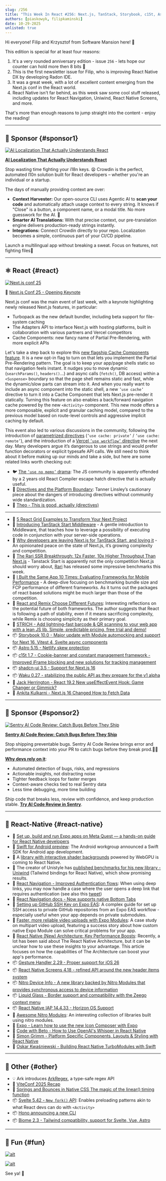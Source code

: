 ```yaml
---
slug: /256
title: "This Week In React #256: Next.js, TanStack, Storybook, c15t, Astro, Rari, Waku | Navigation, EAS, Expo Modules, Gesture Handler, Screens, Nitro Modules, IAP | Ark, Hono, Biome"
authors: [piaskowyk, filipkaminski]
date: 10-29-2025
unlisted: true
---
```


Hi everyone\! Filip and Krzysztof from Software Mansion here\! 👋

This edition is special for at least four reasons:

1. It's a very rounded anniversary edition \- issue `256` \- lets hope our counter can hold more then 8 bits 🤞  
2. This is the first newsletter issue for Filip, who is improving React Native DX by developing Radon IDE.  
3. It was a great week, with a lot of excellent content emerging from the Next.js conf in the React world.  
4. React Native isn't far behind, as this week saw some cool stuff released, including updates for React Navigation, Uniwind, React Native Screens, and more.

That's more than enough reasons to jump straight into the content \- enjoy the reading\!

<!-- truncate -->


<Support />

---

## 💸 Sponsor {#sponsor1}

[![AI Localization That Actually Understands React](/emails/issues/256/crowdin.jpg)](https://l.crowdin.com/Gh5y9Pp)

**[AI Localization That Actually Understands React](https://l.crowdin.com/Gh5y9Pp)**

Stop wasting time fighting your i18n keys. 😫 Crowdin is the perfect, automated l10n solution built for React developers – whether you're an individual or a startup.

The days of manually providing context are over:

- **Context Harvester:** Our open-source CLI uses Agentic AI to **scan your code** and automatically attach usage context to every string. It knows if "Close" is a button, a component name, or a modal title. No more guesswork for the AI. 🤯
- **Smarter AI Translations:** With that precise context, our pre-translation engine delivers production-ready strings instantly.
- **Integrations:** Connect Crowdin directly to your repo. Localization becomes a simple, continuous part of your CI/CD pipeline.

Launch a multilingual app without breaking a sweat. Focus on features, not fighting files🚀

---

## ⚛️ React {#react}

[![Next.js conf 25](/emails/issues/256/baner.jpg)](https://www.youtube.com/watch?v=myjrQS_7zNk)

🎥 [Next.js Conf 25 \- Opening Keynote](https://www.youtube.com/watch?v=myjrQS_7zNk)

Next.js conf was the main event of last week, with a keynote highlighting newly released Next.js features, in particular:

- Turbopack as the new default bundler, including beta support for file-system caching  
- The Adapters API to interface Next.js with hosting platforms, built in collaboration with various partners and Vercel competitors  
- Cache Components: new fancy name of Partial Pre-Rendering, with more explicit APIs


Let's take a step back to explore this [new flagship Cache Components feature](https://nextjs.org/docs/app/getting-started/cache-components). It is a new opt-in flag to turn on that lets you implement the Partial Pre-Rendering pattern. The goal is to keep your app/page shells static so that navigation feels instant. It nudges you to move dynamic (`searchParams()`, `headers()`...) and async calls (`fetch()`, DB access) within a `<Suspense>` boundary so that the page shell remains static and fast, while the dynamic/slow parts can stream into it. And when you really want to include an async component into the static shell, a new `’use cache’` directive to turn it into a Cache Component that lets Next.js pre-render it statically. Turning this feature on also enables a back/forward navigation cache powered by the new `<Activity>` component. This new mode offers a more composable, explicit and granular caching model, compared to the previous model based on route-level controls and aggressive implicit caching by default.

This event also led to various discussions in the community, following the introduction of [parametrized directives](https://nextjs.org/docs/app/api-reference/directives) (`’use cache: private’` / `’use cache: remote’`), and the introduction of a [Vercel `’use workflow’` directive](https://vercel.com/blog/introducing-workflow) the next day. Many developers argue it’s dangerous to use strings and would prefer function decorators or explicit typesafe API calls. We still need to think about it before making up our minds and take a side, but here are some related links worth checking out:

- 🐦 [The `’use no memo’` drama](https://x.com/joshtriedcoding/status/1982630105613824123): The JS community is apparently offended by a 2 years old React Compiler escape hatch directive that is actually useful.  
- 📜 [Directives and the Platform Boundary](https://tanstack.com/blog/directives-and-the-platform-boundary): Tanner Linsley’s cautionary piece about the dangers of introducing directives without community wide standardization.  
- 🎥 [Theo \- This is good, actually (directives)](https://www.youtube.com/watch?v=tV8wTuY4b0E)

---  

- 💸 [5 React Grid Examples to Transform Your Next Project](https://www.infragistics.com/blogs/react-grid-examples/?utm_source=this-week-in-react&utm_medium=referral&utm_campaign=ignite-ui-react&utm_term=newsletter-sponsorship&utm_content=5-react-grid-examples)
- 📜 [Introducing TanStack Start Middleware](https://frontendmasters.com/blog/introducing-tanstack-start-middleware/) \- A gentle introduction to Middleware, that teaches how to leverage a possibility of executing code in conjunction with your server-side operations.  
- 📜 [Why developers are leaving Next.js for TanStack Start, and loving it](https://appwrite.io/blog/post/why-developers-leaving-nextjs-tanstack-start) \- An opinionated peace on the state of Next.js, it’s growing complexity and competition.  
- 📜 [The Rari SSR Breakthrough: 12x Faster, 10x Higher Throughput Than](https://ryanskinner.com/posts/the-rari-ssr-breakthrough-12x-faster-10x-higher-throughput-than-nextjs) [Next.js](http://Next.js) \- Tanstack Start is apparently not the only competition Next.js should worry about, [Rari](https://github.com/rari-build/rari) has released some impressive benchmarks this week.  
- 📜 [I Built the Same App 10 Times: Evaluating Frameworks for Mobile Performance](https://www.lorenstew.art/blog/10-kanban-boards) \- A deep-dive focusing on benchmarking bundle size and FCP performance of different frameworks. As it turns out the packages of react based solutions might be much larger than those of the competition.  
- 📜 [React and Remix Choose Different Futures](https://laconicwit.com/react-and-remix-choose-different-futures/): Interesting reflections on the potential future of both frameworks. The author suggests that React is following a path of stability, even if it means sacrificing complexity, while Remix is choosing simplicity as their primary goal.  
- 💸 [STRICH - Add lightning-fast barcode & QR scanning to your web app with a lean JS lib. Simple, predictable pricing, free trial and demo!](https://strich.io/?ref=twir)
- 📦 [Storybook 10.0 \- Major update with Module automocking and support for Next 16, Vitest 4, Svelte async components](https://github.com/storybookjs/storybook/releases/tag/v10.0.0)  
- 📦 [Astro 5.15 \- Netlify skew protection](https://astro.build/blog/astro-5150/)   
- 📦 [c15t 1.7 \- Cookie-banner and constant management framework \- Improved iFrame blocking and new solutions for tracking management](https://c15t.com/changelog/2025-10-11-v1.7.0)  
- 📦 [shadcn-ui 3.5 \- Support for Next.js 16](https://github.com/shadcn-ui/ui/releases/tag/shadcn%403.5.0)   
- 📦 [Waku 0.27 \- stabilizing the public API as they prepare for the v1 alpha](https://waku.gg/blog/more-extensibility-and-deploy-adapters)  
- 🎥 [Jack Herrington \- React 19.2 New useEffectEvent Hook: Game Changer or Gimmick?](https://www.youtube.com/watch?v=hT2yWeHU37U)   
- 🎥 [Ankita Kulkarni \- Next.js 16 Changed How to Fetch Data](https://www.youtube.com/watch?v=rn2oi2AM5wk)

<SubscribeFormEmbed placement="middle" />

---

## 💸 Sponsor {#sponsor2}

[![Sentry AI Code Review: Catch Bugs Before They Ship](/emails/issues/256/sentry.jpg)](https://sentry.io/product/ai-code-review/?utm_source=thisweekinreact&utm_medium=paid-community&utm_campaign=aicodereview-fy26q3-aicodereviewlaunch&utm_content=newsletter-ai-code-review-beta-learnmore)

**[Sentry AI Code Review: Catch Bugs Before They Ship](https://sentry.io/product/ai-code-review/?utm_source=thisweekinreact&utm_medium=paid-community&utm_campaign=aicodereview-fy26q3-aicodereviewlaunch&utm_content=newsletter-ai-code-review-beta-learnmore)**

Stop shipping preventable bugs. Sentry AI Code Review brings error and performance context into your PR to catch bugs before they break prod.🧑‍💻

[**Why devs rely on it**](https://www.youtube.com/watch?v=1NzuerrWMfk):

- Automated detection of bugs, risks, and regressions
- Actionable insights, not distracting noise
- Tighter feedback loops for faster merges
- Context-aware checks tied to real Sentry data
- Less time debugging, more time building

Ship code that breaks less, review with confidence, and keep production stable. [**Try AI Code Review in Sentry**](https://sentry.io/product/ai-code-review/?utm_source=thisweekinreact&utm_medium=paid-community&utm_campaign=aicodereview-fy26q3-aicodereviewlaunch&utm_content=newsletter-ai-code-review-beta-learnmore).

---

## 📱 React-Native {#react-native}

- 💸 [Set up, build and run Expo apps on Meta Quest — a hands-on guide for React Native developers](https://www.callstack.com/blog/getting-started-with-expo-on-meta-quest?utm_campaign=meta&utm_source=TWIR&utm_medium=mail&utm_content=link)
- 👀 [Swift for Android preview](https://www.swift.org/blog/nightly-swift-sdk-for-android/): The Android workgroup announced a Swift SDK for Android app development.  
- 👀 A [library with interactive shader backgrounds](https://x.com/blazejkustra_/status/1982365618352570728) powered by WebGPU is coming to React Native.  
- 👀 The creator of Unistyle has [published benchmarks for his new library \- Uniwind](https://github.com/Unistyles-OSS/uniwind-benchmarks) (Tailwind bindings for React Native), which show promising results.  
- 📖 [React Navigation \- Improved Authentication flows](https://reactnavigation.org/docs/auth-flow/#handling-deep-links-after-auth):  When using deep links, you may now handle a case where the user opens a deep link that requires authentication (see also this [tweet](https://x.com/reactnavigation/status/1982768669072728122))  
- 📖 [React Navigation docs \- Now supports native Bottom Tabs](https://reactnavigation.org/docs/native-bottom-tab-navigator)  
- 📜 [Setting up GitHub SSH Key on Expo EAS](https://blog.swmansion.com/setting-up-github-ssh-key-on-expo-eas-e678c134bf3f): A complex guide for set up SSH access to private GitHub repositories from an Expo EAS workflow \- especially useful when your app depends on private submodules.  
- 📜 [Faster, more reliable video uploads with Expo Modules](https://expo.dev/blog/faster-more-reliable-video-uploads-with-expo-modules): A case study on multipart video upload, featuring a success story about how custom native Expo Module can solve critical problems for your app.  
- 📜 [React Native (New) Architecture: Key Performance Boosts](https://blog.swmansion.com/react-native-new-architecture-key-performance-boosts-4ce68cc3cc9f): Recently, a lot has been said about The React Native Architecture, but it can be unclear how to use these insights to your advantage. This article focuses on how the capabilities of The Architecture can boost your app's performance.  
- 📦 [Gesture Handler 2.29 \- Proper support for iOS 26](https://github.com/software-mansion/react-native-gesture-handler/releases/tag/2.29.0)  
- 📦 [React Native Screens 4.18 \- refined API around the new header items system](https://github.com/software-mansion/react-native-screens/releases/tag/4.18.0)  
- 📦 [Nitro Device Info \- A new library backed by Nitro Modules that provides synchronous access to device information](https://github.com/l2hyunwoo/react-native-nitro-device-info/releases/tag/v1.2.0)  
- 📦 [Liquid Glass \- Border support and compatibility with the Zeego context menu](https://github.com/callstack/liquid-glass/releases/tag/v0.5.0)   
- 📦 [React Native IAP 14.4.33 \- Horizon OS Support](https://github.com/hyochan/react-native-iap/releases/tag/14.4.33)   
- 🔗 [Awesome Nitro Modules](https://github.com/frankcalise/awesome-nitro-modules): An interesting collection of libraries built using nitro modules.  
- 🎥 [Expo \- Learn how to use the new Icon Composer with Expo](https://www.youtube.com/watch?v=RZ_QMym3adw)  
- 🎥 [Code with Beto \- How to Use OpenAI's Whisper in React Native](https://www.youtube.com/watch?v=FLTVh6ZBTa4)  
- 🎥 [Simon Grimm \- Platform Specific Components, Layouts & Styling with React Native](https://www.youtube.com/watch?v=b8hKskhFt04)  
- 🎥 [Oskar Kwaśniewski \- Building React Native TurboModules with Swift](https://www.youtube.com/watch?v=cMAgfQ6Fz9U)

---

## 🔀 Other {#other}

- 💡 Ark introduces [ArkRegex](https://arktype.io/docs/blog/arkregex), a type-safe regex API  
- 📜 [ViteConf 2025 Recap](https://voidzero.dev/posts/whats-new-viteconf-2025)   
- 📜 [Springs and Bounces in Native CSS The magic of the linear() timing function](https://www.joshwcomeau.com/animation/linear-timing-function/)   
- 📦 [Svelte 5.42 \- `New fork()` API](https://github.com/sveltejs/svelte/releases/tag/svelte%405.42.0): Enables preloading patterns akin to what React devs can do with `<Activity>`  
- 📦 [Hono announcing a new CLI](https://blog.yusu.ke/hono-cli/)  
- 📦 [Biome 2.3 \- Tailwind compatibility, support for Svelte, Vue, Astro](https://x.com/biomejs/status/1981707894799101958)

---

## 🤭 Fun {#fun}

[![alt](/emails/issues/256/meme1.jpg)](https://x.com/sebastienlorber/status/1983115948912697571)

[![alt](/emails/issues/256/meme2.jpg)](https://x.com/shipwithtiago/status/1981852929725460921)

See ya! 👋
